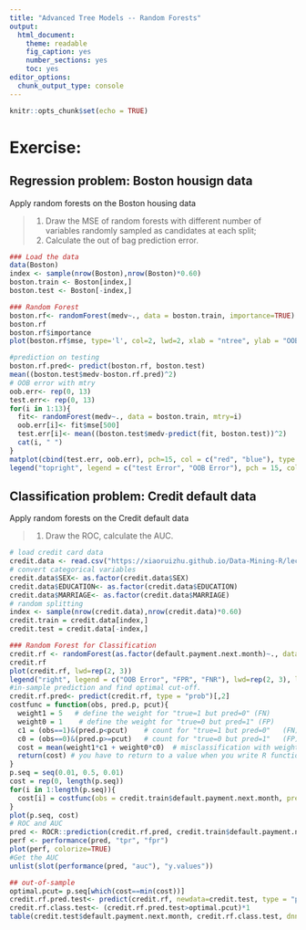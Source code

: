 ```yaml
---
title: "Advanced Tree Models -- Random Forests"
output: 
  html_document: 
    theme: readable
    fig_caption: yes
    number_sections: yes
    toc: yes
editor_options: 
  chunk_output_type: console
---
```


```r
knitr::opts_chunk$set(echo = TRUE)
```

# **Exercise:** 

## Regression problem: Boston housign data

Apply random forests on the Boston housing data

> 1. Draw the MSE of random forests with different number of variables randomly sampled as candidates at each split; 
> 2. Calculate the out of bag prediction error.

```r
### Load the data
data(Boston)
index <- sample(nrow(Boston),nrow(Boston)*0.60)
boston.train <- Boston[index,]
boston.test <- Boston[-index,]

### Random Forest
boston.rf<- randomForest(medv~., data = boston.train, importance=TRUE)
boston.rf
boston.rf$importance
plot(boston.rf$mse, type='l', col=2, lwd=2, xlab = "ntree", ylab = "OOB Error")

#prediction on testing
boston.rf.pred<- predict(boston.rf, boston.test)
mean((boston.test$medv-boston.rf.pred)^2)
# OOB error with mtry
oob.err<- rep(0, 13)
test.err<- rep(0, 13)
for(i in 1:13){
  fit<- randomForest(medv~., data = boston.train, mtry=i)
  oob.err[i]<- fit$mse[500]
  test.err[i]<- mean((boston.test$medv-predict(fit, boston.test))^2)
  cat(i, " ")
}
matplot(cbind(test.err, oob.err), pch=15, col = c("red", "blue"), type = "b", ylab = "MSE", xlab = "mtry")
legend("topright", legend = c("test Error", "OOB Error"), pch = 15, col = c("red", "blue"))
```

## Classification problem: Credit default data

Apply random forests on the Credit default data

> 1. Draw the ROC, calculate the AUC.

```r
# load credit card data
credit.data <- read.csv("https://xiaoruizhu.github.io/Data-Mining-R/lecture/data/credit_default.csv", header=T)
# convert categorical variables
credit.data$SEX<- as.factor(credit.data$SEX)
credit.data$EDUCATION<- as.factor(credit.data$EDUCATION)
credit.data$MARRIAGE<- as.factor(credit.data$MARRIAGE)
# random splitting
index <- sample(nrow(credit.data),nrow(credit.data)*0.60)
credit.train = credit.data[index,]
credit.test = credit.data[-index,]

### Random Forest for Classification
credit.rf <- randomForest(as.factor(default.payment.next.month)~., data = credit.train)
credit.rf
plot(credit.rf, lwd=rep(2, 3))
legend("right", legend = c("OOB Error", "FPR", "FNR"), lwd=rep(2, 3), lty = c(1,2,3), col = c("black", "red", "green"))
#in-sample prediction and find optimal cut-off.
credit.rf.pred<- predict(credit.rf, type = "prob")[,2]
costfunc = function(obs, pred.p, pcut){
  weight1 = 5   # define the weight for "true=1 but pred=0" (FN)
  weight0 = 1    # define the weight for "true=0 but pred=1" (FP)
  c1 = (obs==1)&(pred.p<pcut)    # count for "true=1 but pred=0"   (FN)
  c0 = (obs==0)&(pred.p>=pcut)   # count for "true=0 but pred=1"   (FP)
  cost = mean(weight1*c1 + weight0*c0)  # misclassification with weight
  return(cost) # you have to return to a value when you write R functions
} 
p.seq = seq(0.01, 0.5, 0.01)
cost = rep(0, length(p.seq))  
for(i in 1:length(p.seq)){ 
  cost[i] = costfunc(obs = credit.train$default.payment.next.month, pred.p = credit.rf.pred, pcut = p.seq[i])  
}
plot(p.seq, cost)
# ROC and AUC
pred <- ROCR::prediction(credit.rf.pred, credit.train$default.payment.next.month)
perf <- performance(pred, "tpr", "fpr")
plot(perf, colorize=TRUE)
#Get the AUC
unlist(slot(performance(pred, "auc"), "y.values"))

## out-of-sample
optimal.pcut= p.seq[which(cost==min(cost))]
credit.rf.pred.test<- predict(credit.rf, newdata=credit.test, type = "prob")[,2]
credit.rf.class.test<- (credit.rf.pred.test>optimal.pcut)*1
table(credit.test$default.payment.next.month, credit.rf.class.test, dnn = c("True", "Pred"))
```
